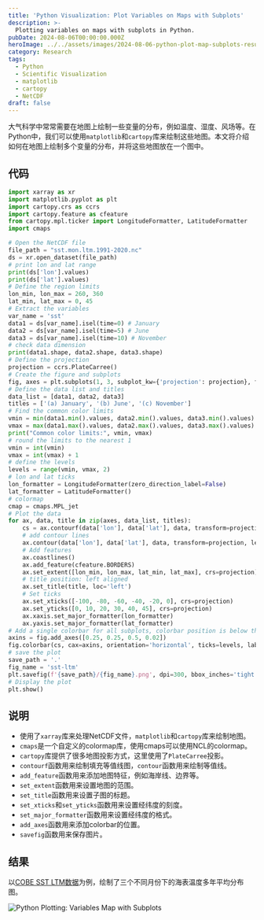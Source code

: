 ```yaml
---
title: 'Python Visualization: Plot Variables on Maps with Subplots'
description: >-
  Plotting variables on maps with subplots in Python.
pubDate: 2024-08-06T00:00:00.000Z
heroImage: ../../assets/images/2024-08-06-python-plot-map-subplots-result.png
category: Research
tags:
  - Python
  - Scientific Visualization
  - matplotlib
  - cartopy
  - NetCDF
draft: false
---
```


大气科学中常常需要在地图上绘制一些变量的分布，例如温度、湿度、风场等。在Python中，我们可以使用`matplotlib`和`cartopy`库来绘制这些地图。本文将介绍如何在地图上绘制多个变量的分布，并将这些地图放在一个图中。

## 代码

```python
import xarray as xr
import matplotlib.pyplot as plt
import cartopy.crs as ccrs
import cartopy.feature as cfeature
from cartopy.mpl.ticker import LongitudeFormatter, LatitudeFormatter
import cmaps

# Open the NetCDF file
file_path = "sst.mon.ltm.1991-2020.nc"
ds = xr.open_dataset(file_path)
# print lon and lat range
print(ds['lon'].values)
print(ds['lat'].values)
# Define the region limits
lon_min, lon_max = 260, 360
lat_min, lat_max = 0, 45
# Extract the variables
var_name = 'sst'
data1 = ds[var_name].isel(time=0) # January
data2 = ds[var_name].isel(time=5) # June
data3 = ds[var_name].isel(time=10) # November
# check data dimension
print(data1.shape, data2.shape, data3.shape)
# Define the projection
projection = ccrs.PlateCarree()
# Create the figure and subplots
fig, axes = plt.subplots(1, 3, subplot_kw={'projection': projection}, figsize=(15, 5))
# Define the data list and titles
data_list = [data1, data2, data3]
titles = ['(a) January', '(b) June', '(c) November']
# Find the common color limits
vmin = min(data1.min().values, data2.min().values, data3.min().values)
vmax = max(data1.max().values, data2.max().values, data3.max().values)
print("Common color limits:", vmin, vmax)
# round the limits to the nearest 1
vmin = int(vmin)
vmax = int(vmax) + 1
# define the levels
levels = range(vmin, vmax, 2)
# lon and lat ticks
lon_formatter = LongitudeFormatter(zero_direction_label=False)
lat_formatter = LatitudeFormatter()
# colormap
cmap = cmaps.MPL_jet
# Plot the data
for ax, data, title in zip(axes, data_list, titles):
    cs = ax.contourf(data['lon'], data['lat'], data, transform=projection, levels=levels, cmap=cmap)
    # add contour lines
    ax.contour(data['lon'], data['lat'], data, transform=projection, levels=levels, colors='k', linewidths=0.5)
    # Add features
    ax.coastlines()
    ax.add_feature(cfeature.BORDERS)
    ax.set_extent([lon_min, lon_max, lat_min, lat_max], crs=projection)
    # title position: left aligned
    ax.set_title(title, loc='left')
    # Set ticks
    ax.set_xticks([-100, -80, -60, -40, -20, 0], crs=projection)
    ax.set_yticks([0, 10, 20, 30, 40, 45], crs=projection)
    ax.xaxis.set_major_formatter(lon_formatter)
    ax.yaxis.set_major_formatter(lat_formatter)
# Add a single colorbar for all subplots, colorbar position is below the subplots and horizontal
axins = fig.add_axes([0.25, 0.25, 0.5, 0.02])
fig.colorbar(cs, cax=axins, orientation='horizontal', ticks=levels, label='sea surface temperature (°C)')
# save the plot
save_path = '.'
fig_name = 'sst-ltm'
plt.savefig(f'{save_path}/{fig_name}.png', dpi=300, bbox_inches='tight')
# Display the plot
plt.show()
```

## 说明

- 使用了`xarray`库来处理NetCDF文件，`matplotlib`和`cartopy`库来绘制地图。
- `cmaps`是一个自定义的colormap库，使用cmaps可以使用NCL的colormap。
- `cartopy`库提供了很多地图投影方式，这里使用了`PlateCarree`投影。
- `contourf`函数用来绘制填充等值线图，`contour`函数用来绘制等值线。
- `add_feature`函数用来添加地图特征，例如海岸线、边界等。
- `set_extent`函数用来设置地图的范围。
- `set_title`函数用来设置子图的标题。
- `set_xticks`和`set_yticks`函数用来设置经纬度的刻度。
- `set_major_formatter`函数用来设置经纬度的格式。
- `add_axes`函数用来添加colorbar的位置。
- `savefig`函数用来保存图片。

## 结果

以[COBE SST LTM数据](https://downloads.psl.noaa.gov/Datasets/COBE/sst.mon.ltm.1991-2020.nc)为例，绘制了三个不同月份下的海表温度多年平均分布图。

![Python Plotting: Variables Map with Subplots](../../assets/images/2024-08-06-python-plot-map-subplots-result.png)
